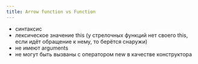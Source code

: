 ```yaml
---
title: Arrow function vs Function
---
```


- синтаксис
- лексическое значение this (у стрелочных функций нет своего this, если идёт обращение к нему, то берётся снаружи)
- не имеют arguments
- не могут быть вызваны с оператором new в качестве конструктора
